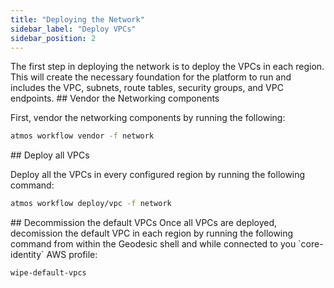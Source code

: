 ```yaml
---
title: "Deploying the Network"
sidebar_label: "Deploy VPCs"
sidebar_position: 2
---
```


<Intro>
The first step in deploying the network is to deploy the VPCs in each region. This will create the necessary foundation for the platform to run and includes the VPC, subnets, route tables, security groups, and VPC endpoints.
</Intro>

<Steps>
  <Step>
  ## <StepNumber/> Vendor the Networking components

  First, vendor the networking components by running the following:

  ```bash
  atmos workflow vendor -f network
  ```
  </Step>

  <Step>
  ## <StepNumber/> Deploy all VPCs

  Deploy all the VPCs in every configured region by running the following command:

  ```bash
  atmos workflow deploy/vpc -f network
  ```
  </Step>

  <Step>
  ## <StepNumber/> Decommission the default VPCs
  Once all VPCs are deployed, decomission the default VPC in each region by running the following command from within the Geodesic shell and while connected to you `core-identity` AWS profile:

  ```bash
  wipe-default-vpcs
  ```
  </Step>
</Steps>
